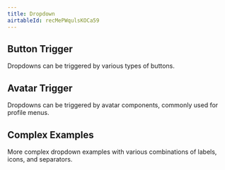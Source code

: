 ```yaml
---
title: Dropdown
airtableId: recMePWqulsKOCa59
---
```





## Button Trigger

Dropdowns can be triggered by various types of buttons.

<ButtonTriggerExample />

## Avatar Trigger

Dropdowns can be triggered by avatar components, commonly used for profile menus.

<AvatarTriggerExample />

## Complex Examples

More complex dropdown examples with various combinations of labels, icons, and separators.

<ComplexExample />
